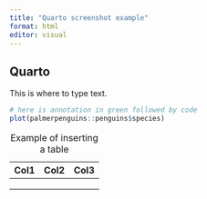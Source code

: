 ```yaml
---
title: "Quarto screenshot example"
format: html
editor: visual
---
```


## Quarto

This is where to type text.

```r
# here is annotation in green followed by code
plot(palmerpenguins::penguins$species)
```

| Col1 | Col2 | Col3 |
|------|------|------|
|      |      |      |
|      |      |      |
|      |      |      |

: Example of inserting a table
